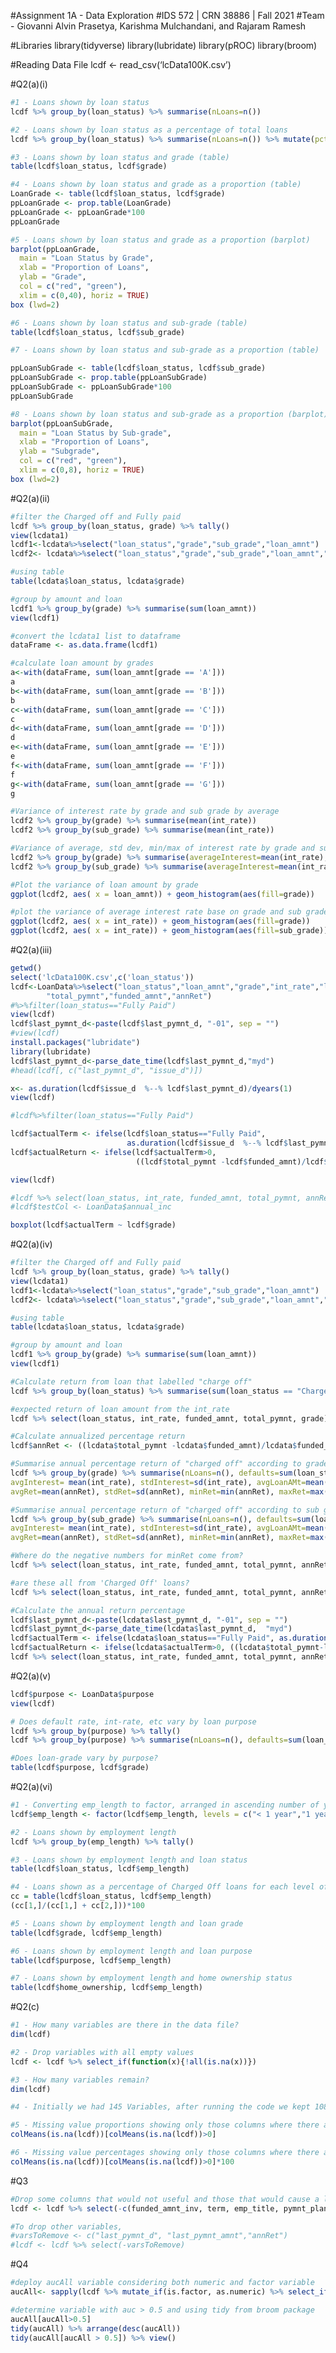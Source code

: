 #Assignment 1A - Data Exploration
#IDS 572 | CRN 38886 | Fall 2021
#Team - Giovanni Alvin Prasetya, Karishma Mulchandani, and Rajaram Ramesh

#Libraries
library(tidyverse)
library(lubridate)
library(pROC)
library(broom)

#Reading Data File
lcdf <- read_csv('lcData100K.csv')

#Q2(a)(i)
```r
#1 - Loans shown by loan status
lcdf %>% group_by(loan_status) %>% summarise(nLoans=n())

#2 - Loans shown by loan status as a percentage of total loans
lcdf %>% group_by(loan_status) %>% summarise(nLoans=n()) %>% mutate(pct=nLoans/sum(nLoans) * 100)

#3 - Loans shown by loan status and grade (table)
table(lcdf$loan_status, lcdf$grade)

#4 - Loans shown by loan status and grade as a proportion (table)
LoanGrade <- table(lcdf$loan_status, lcdf$grade) 
ppLoanGrade <- prop.table(LoanGrade) 
ppLoanGrade <- ppLoanGrade*100
ppLoanGrade

#5 - Loans shown by loan status and grade as a proportion (barplot)
barplot(ppLoanGrade,
  main = "Loan Status by Grade", 
  xlab = "Proportion of Loans",
  ylab = "Grade",
  col = c("red", "green"),
  xlim = c(0,40), horiz = TRUE)
box (lwd=2)

#6 - Loans shown by loan status and sub-grade (table)
table(lcdf$loan_status, lcdf$sub_grade)

#7 - Loans shown by loan status and sub-grade as a proportion (table)

ppLoanSubGrade <- table(lcdf$loan_status, lcdf$sub_grade) 
ppLoanSubGrade <- prop.table(ppLoanSubGrade) 
ppLoanSubGrade <- ppLoanSubGrade*100 
ppLoanSubGrade

#8 - Loans shown by loan status and sub-grade as a proportion (barplot)
barplot(ppLoanSubGrade,
  main = "Loan Status by Sub-grade", 
  xlab = "Proportion of Loans",
  ylab = "Subgrade",
  col = c("red", "green"),
  xlim = c(0,8), horiz = TRUE)
box (lwd=2)

```

#Q2(a)(ii)
```r
#filter the Charged off and Fully paid
lcdf %>% group_by(loan_status, grade) %>% tally()
view(lcdata1)
lcdf1<-lcdata%>%select("loan_status","grade","sub_grade","loan_amnt")
lcdf2<- lcdata%>%select("loan_status","grade","sub_grade","loan_amnt","int_rate")

#using table
table(lcdata$loan_status, lcdata$grade)

#group by amount and loan
lcdf1 %>% group_by(grade) %>% summarise(sum(loan_amnt))
view(lcdf1)

#convert the lcdata1 list to dataframe
dataFrame <- as.data.frame(lcdf1)

#calculate loan amount by grades
a<-with(dataFrame, sum(loan_amnt[grade == 'A']))
a
b<-with(dataFrame, sum(loan_amnt[grade == 'B']))
b
c<-with(dataFrame, sum(loan_amnt[grade == 'C']))
c
d<-with(dataFrame, sum(loan_amnt[grade == 'D']))
d
e<-with(dataFrame, sum(loan_amnt[grade == 'E']))
e
f<-with(dataFrame, sum(loan_amnt[grade == 'F']))
f
g<-with(dataFrame, sum(loan_amnt[grade == 'G']))
g

#Variance of interest rate by grade and sub grade by average
lcdf2 %>% group_by(grade) %>% summarise(mean(int_rate))
lcdf2 %>% group_by(sub_grade) %>% summarise(mean(int_rate))

#Variance of average, std dev, min/max of interest rate by grade and subgrade
lcdf2 %>% group_by(grade) %>% summarise(averageInterest=mean(int_rate),stdevInterest=sd(int_rate), minInterest=min(int_rate), maxInterest=max(int_rate))
lcdf2 %>% group_by(sub_grade) %>% summarise(averageInterest=mean(int_rate),stdevInterest=sd(int_rate), minInterest=min(int_rate), maxInterest=max(int_rate))

#Plot the variance of loan amount by grade
ggplot(lcdf2, aes( x = loan_amnt)) + geom_histogram(aes(fill=grade))

#plot the variance of average interest rate base on grade and sub grade
ggplot(lcdf2, aes( x = int_rate)) + geom_histogram(aes(fill=grade))
ggplot(lcdf2, aes( x = int_rate)) + geom_histogram(aes(fill=sub_grade))

```

#Q2(a)(iii)
```r
getwd()
select('lcData100K.csv',c('loan_status'))
lcdf<-LoanData%>%select("loan_status","loan_amnt","grade","int_rate","last_pymnt_d","issue_d",
        "total_pymnt","funded_amnt","annRet") 
#%>%filter(loan_status=="Fully Paid")
view(lcdf)
lcdf$last_pymnt_d<-paste(lcdf$last_pymnt_d, "-01", sep = "")
#view(lcdf)
install.packages("lubridate")
library(lubridate)
lcdf$last_pymnt_d<-parse_date_time(lcdf$last_pymnt_d,"myd")
#head(lcdf[, c("last_pymnt_d", "issue_d")])

x<- as.duration(lcdf$issue_d  %--% lcdf$last_pymnt_d)/dyears(1)
view(lcdf)

#lcdf%>%filter(loan_status=="Fully Paid")

lcdf$actualTerm <- ifelse(lcdf$loan_status=="Fully Paid", 
                          as.duration(lcdf$issue_d  %--% lcdf$last_pymnt_d)/dyears(1), 3)
lcdf$actualReturn <- ifelse(lcdf$actualTerm>0,
                            ((lcdf$total_pymnt -lcdf$funded_amnt)/lcdf$funded_amnt)*(1/lcdf$actualTerm)*100, 0)

view(lcdf)

#lcdf %>% select(loan_status, int_rate, funded_amnt, total_pymnt, annRet, actualTerm, actualReturn) %>%  head()
#lcdf$testCol <- LoanData$annual_inc

boxplot(lcdf$actualTerm ~ lcdf$grade)

```

#Q2(a)(iv)
```r
#filter the Charged off and Fully paid
lcdf %>% group_by(loan_status, grade) %>% tally()
view(lcdata1)
lcdf1<-lcdata%>%select("loan_status","grade","sub_grade","loan_amnt")
lcdf2<- lcdata%>%select("loan_status","grade","sub_grade","loan_amnt","int_rate")

#using table
table(lcdata$loan_status, lcdata$grade)

#group by amount and loan
lcdf1 %>% group_by(grade) %>% summarise(sum(loan_amnt))
view(lcdf1)

#Calculate return from loan that labelled "charge off"
lcdf %>% group_by(loan_status) %>% summarise(sum(loan_status == "Charged Off"))

#expected return of loan amount from the int_rate
lcdf %>% select(loan_status, int_rate, funded_amnt, total_pymnt, grade) %>% head()

#Calculate annualized percentage return
lcdf$annRet <- ((lcdata$total_pymnt -lcdata$funded_amnt)/lcdata$funded_amnt)*(12/36)*100

#Summarise annual percentage return of "charged off" according to grade
lcdf %>% group_by(grade) %>% summarise(nLoans=n(), defaults=sum(loan_status=="Charged Off"), 
avgInterest= mean(int_rate), stdInterest=sd(int_rate), avgLoanAMt=mean(loan_amnt), avgPmnt=mean(total_pymnt), 
avgRet=mean(annRet), stdRet=sd(annRet), minRet=min(annRet), maxRet=max(annRet))

#Summarise annual percentage return of "charged off" according to sub grade
lcdf %>% group_by(sub_grade) %>% summarise(nLoans=n(), defaults=sum(loan_status=="Charged Off"), 
avgInterest= mean(int_rate), stdInterest=sd(int_rate), avgLoanAMt=mean(loan_amnt), avgPmnt=mean(total_pymnt), 
avgRet=mean(annRet), stdRet=sd(annRet), minRet=min(annRet), maxRet=max(annRet)) %>% view()

#Where do the negative numbers for minRet come from?
lcdf %>% select(loan_status, int_rate, funded_amnt, total_pymnt, annRet) %>% filter(annRet < 0) %>% head()

#are these all from 'Charged Off' loans?
lcdf %>% select(loan_status, int_rate, funded_amnt, total_pymnt, annRet) %>% filter(annRet < 0) %>% count(loan_status)

#Calculate the annual return percentage
lcdf$last_pymnt_d<-paste(lcdata$last_pymnt_d, "-01", sep = "")
lcdf$last_pymnt_d<-parse_date_time(lcdata$last_pymnt_d,  "myd")
lcdf$actualTerm <- ifelse(lcdata$loan_status=="Fully Paid", as.duration(lcdata$issue_d  %--% lcdata$last_pymnt_d)/dyears(1), 3)
lcdf$actualReturn <- ifelse(lcdata$actualTerm>0, ((lcdata$total_pymnt-lcdata$funded_amnt)/lcdata$funded_amnt)*(1/lcdata$actualTerm)*100, 0)
lcdf %>% select(loan_status, int_rate, funded_amnt, total_pymnt, annRet, actualTerm, actualReturn, sub_grade)%>% filter(loan_status == "Charged Off") %>% view()

```

#Q2(a)(v)
```r
lcdf$purpose <- LoanData$purpose
view(lcdf)

# Does default rate, int-rate, etc vary by loan purpose
lcdf %>% group_by(purpose) %>% tally()
lcdf %>% group_by(purpose) %>% summarise(nLoans=n(), defaults=sum(loan_status=="Charged Off"), defaultRate=defaults/nLoans, avgIntRate=mean(int_rate),  avgLoanAmt=mean(loan_amnt),  avgActRet = mean(actualReturn), avgActTerm=mean(actualTerm))

#Does loan-grade vary by purpose?
table(lcdf$purpose, lcdf$grade)

```

#Q2(a)(vi)
```r
#1 - Converting emp_length to factor, arranged in ascending number of years
lcdf$emp_length <- factor(lcdf$emp_length, levels = c("< 1 year","1 year","2 years","3 years","4 years","5 years","6 years","7 years","8 years","9 years","10+ years","n/a"))

#2 - Loans shown by employment length
lcdf %>% group_by(emp_length) %>% tally()

#3 - Loans shown by employment length and loan status
table(lcdf$loan_status, lcdf$emp_length)

#4 - Loans shown as a percentage of Charged Off loans for each level of employment length
cc = table(lcdf$loan_status, lcdf$emp_length)
(cc[1,]/(cc[1,] + cc[2,]))*100

#5 - Loans shown by employment length and loan grade
table(lcdf$grade, lcdf$emp_length)

#6 - Loans shown by employment length and loan purpose
table(lcdf$purpose, lcdf$emp_length)

#7 - Loans shown by employment length and home ownership status
table(lcdf$home_ownership, lcdf$emp_length)

```

#Q2(c)
```r
#1 - How many variables are there in the data file?
dim(lcdf)

#2 - Drop variables with all empty values
lcdf <- lcdf %>% select_if(function(x){!all(is.na(x))})

#3 - How many variables remain? 
dim(lcdf)

#4 - Initially we had 145 Variables, after running the code we kept 108 variables 

#5 - Missing value proportions showing only those columns where there are missing values 
colMeans(is.na(lcdf))[colMeans(is.na(lcdf))>0]

#6 - Missing value percentages showing only those columns where there are missing values 
colMeans(is.na(lcdf))[colMeans(is.na(lcdf))>0]*100

```

#Q3
```r
#Drop some columns that would not useful and those that would cause a leakage
lcdf <- lcdf %>% select(-c(funded_amnt_inv, term, emp_title, pymnt_plan, title, zip_code, addr_state, out_prncp, out_prncp_inv, total_pymnt_inv, total_rec_prncp, total_rec_int,total_rec_late_fee,recoveries, collection_recovery_fee, last_credit_pull_d, policy_code, disbursement_method, debt_settlement_flag, hardship_flag, hardship_dpd, settlement_term, application_type))

#To drop other variables,
#varsToRemove <- c("last_pymnt_d", "last_pymnt_amnt","annRet")
#lcdf <- lcdf %>% select(-varsToRemove)

```

#Q4
```r
#deploy aucAll variable considering both numeric and factor variable
aucAll<- sapply(lcdf %>% mutate_if(is.factor, as.numeric) %>% select_if(is.numeric), auc, response=lcdf$loan_status) 

#determine variable with auc > 0.5 and using tidy from broom package
aucAll[aucAll>0.5]
tidy(aucAll) %>% arrange(desc(aucAll))
tidy(aucAll[aucAll > 0.5]) %>% view()

```

